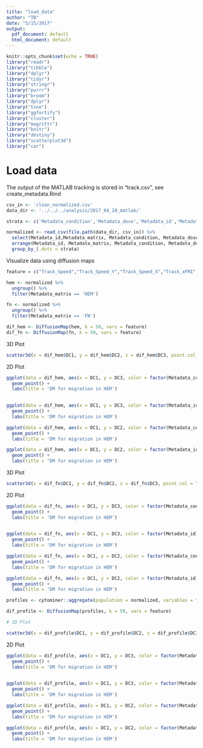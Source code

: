 ```yaml
---
title: "load_data"
author: "TB"
date: "5/15/2017"
output:
  pdf_document: default
  html_document: default
---
```


```r
knitr::opts_chunk$set(echo = TRUE)
library("readr")
library("tibble")
library("dplyr")
library("tidyr")
library("stringr")
library("purrr")
library("broom")
library("dplyr")
library("tsne")
library("ggfortify")
library("cluster")
library("magrittr")
library("knitr")
library("destiny")
library("scatterplot3d")
library("car")
```


# Load data 
The output of the MATLAB tracking is stored in "track.csv", see create_metadata.Rmd
```r
csv_in <- 'clean_normalized.csv'
data_dir <- '../../../analysis/2017_04_28_matlab/'

strata <- c('Metadata_condition','Metadata_dose','Metadata_id','Metadata_date','Metadata_matrix')

normalized <- read_csv(file.path(data_dir, csv_in)) %>%
  select(Metadata_id,Metadata_matrix, Metadata_condition, Metadata_dose, everything() ) %>%
  arrange(Metadata_id, Metadata_matrix, Metadata_condition, Metadata_dose) %>%
  group_by_(.dots = strata) 
```


Visualize data using diffusion maps
```r

feature = c("Track_Speed","Track_Speed_Y","Track_Speed_X","Track_xFMI","Track_yFMI","Track_Directionality","Track_Distance_Traveled","Track_CI","Track_Angle")

hem <- normalized %>% 
  ungroup() %>% 
  filter(Metadata_matrix == 'HEM')

fn <- normalized %>% 
  ungroup() %>% 
  filter(Metadata_matrix == 'FN')

dif_hem <- DiffusionMap(hem, k = 50, vars = feature)
dif_fn <- DiffusionMap(fn, k = 50, vars = feature)

```

3D Plot
```r
scatter3d(x = dif_hem$DC1, y = dif_hem$DC2, z = dif_hem$DC3, point.col = "blue", surface=FALSE, grid = FALSE, groups = factor( dif_hem$Metadata_condition ))
```

2D Plot
```r
ggplot(data = dif_hem, aes(x = DC1, y = DC3, color = factor(Metadata_condition))) +
  geom_point() + 
  labs(title = 'DM for migration in HEM')
  

ggplot(data = dif_hem, aes(x = DC1, y = DC3, color = factor(Metadata_id))) +
  geom_point() + 
  labs(title = 'DM for migration in HEM')

ggplot(data = dif_hem, aes(x = DC1, y = DC2, color = factor(Metadata_condition))) +
  geom_point() + 
  labs(title = 'DM for migration in HEM')

ggplot(data = dif_hem, aes(x = DC1, y = DC2, color = factor(Metadata_id))) +
  geom_point() + 
  labs(title = 'DM for migration in HEM')


```

3D Plot
```r
scatter3d(x = dif_fn$DC1, y = dif_fn$DC2, z = dif_fn$DC3, point.col = "blue", surface = FALSE, grid = FALSE, groups = factor( dif_fn$Metadata_condition ))
```


2D Plot
```r
ggplot(data = dif_fn, aes(x = DC1, y = DC3, color = factor(Metadata_condition))) +
  geom_point() + 
  labs(title = 'DM for migration in HEM')
  

ggplot(data = dif_fn, aes(x = DC1, y = DC3, color = factor(Metadata_id))) +
  geom_point() + 
  labs(title = 'DM for migration in HEM')

ggplot(data = dif_fn, aes(x = DC1, y = DC2, color = factor(Metadata_condition))) +
  geom_point() + 
  labs(title = 'DM for migration in HEM')

ggplot(data = dif_fn, aes(x = DC1, y = DC2, color = factor(Metadata_id))) +
  geom_point() + 
  labs(title = 'DM for migration in HEM')


```
```r
profiles <- cytominer::aggregate(population = normalized, variables = feature, strata = strata)

dif_profile <- DiffusionMap(profiles, k = 50, vars = feature)

# 3D Plot

scatter3d(x = dif_profile$DC1, y = dif_profile$DC2, z = dif_profile$DC3, point.col = "blue", surface=FALSE, grid = FALSE, groups = factor( dif_hem$Metadata_condition ))
```
2D Plot

```r
ggplot(data = dif_profile, aes(x = DC1, y = DC3, color = factor(Metadata_condition))) +
  geom_point() + 
  labs(title = 'DM for migration in HEM')
  

ggplot(data = dif_profile, aes(x = DC1, y = DC3, color = factor(Metadata_id))) +
  geom_point() + 
  labs(title = 'DM for migration in HEM')

ggplot(data = dif_profile, aes(x = DC1, y = DC2, color = factor(Metadata_condition))) +
  geom_point() + 
  labs(title = 'DM for migration in HEM')

ggplot(data = dif_profile, aes(x = DC1, y = DC2, color = factor(Metadata_id))) +
  geom_point() + 
  labs(title = 'DM for migration in HEM')


```
